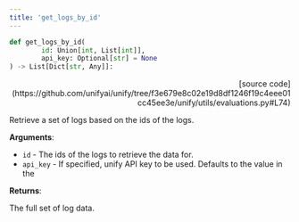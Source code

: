 ```yaml
---
title: 'get_logs_by_id'
---
```


```python
def get_logs_by_id(
        id: Union[int, List[int]],
        api_key: Optional[str] = None
) -> List[Dict[str, Any]]:
```

<p align="right">[source code](https://github.com/unifyai/unify/tree/f3e679e8c02e19d8df1246f19c4eee01cc45ee3e/unify/utils/evaluations.py#L74)</p>

Retrieve a set of logs based on the ids of the logs.

**Arguments**:

- `id` - The ids of the logs to retrieve the data for.
- `api_key` - If specified, unify API key to be used. Defaults to the value in the



**Returns**:

The full set of log data.